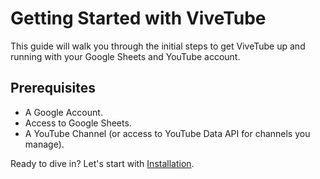 # Getting Started with ViveTube

This guide will walk you through the initial steps to get ViveTube up and running with your Google Sheets and YouTube account.

## Prerequisites

- A Google Account.
- Access to Google Sheets.
- A YouTube Channel (or access to YouTube Data API for channels you manage).

Ready to dive in? Let's start with [Installation](./installation).

